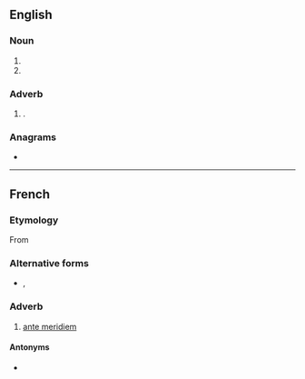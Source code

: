 {{also|Appendix:Variations of "am"}}
==English==

===Noun===
{{en-noun|~}}

# {{initialism of|en|anno mundi}}
# {{initialism of|en|Master of Arts}}

===Adverb===
{{en-adv|-}}

# {{alternative form of|en|a.m.|t=before noon}}.

===Anagrams===
* {{anagrams|en|a=am|-ma-|M&A|M.A.|MA|Ma|ma}}

{{cln|en|terms spelled with .}}

----

==French==

===Etymology===
From {{der|fr|la|ante meridiem}}

===Alternative forms===
* {{l|fr|AM}}, {{l|fr|A. M.}}

===Adverb===
{{head|fr|adverb}}
# [[ante meridiem]]

====Antonyms====
* {{sense|ante meridiem}} {{l|fr|P.M.}}
